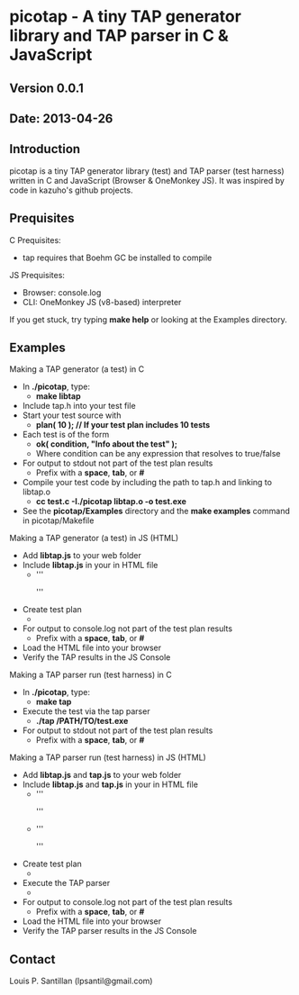 = picotap - A tiny TAP generator library and TAP parser in C & JavaScript =

== Version 0.0.1 ==

== Date: 2013-04-26 ==

== Introduction ==
picotap is a tiny TAP generator library (test) and TAP parser (test harness) written in C and JavaScript (Browser & OneMonkey JS).  It was inspired by code in kazuho's github projects.

== Prequisites ==
C Prequisites:
* tap requires that Boehm GC be installed to compile

JS Prequisites:
* Browser: console.log
* CLI: OneMonkey JS (v8-based) interpreter

If you get stuck, try typing '''make help''' or looking at the Examples directory.

== Examples ==
Making a TAP generator (a test) in C
* In '''./picotap''', type:
** '''make libtap'''
* Include tap.h into your test file
* Start your test source with
** '''plan( 10 ); // If your test plan includes 10 tests'''
* Each test is of the form
** '''ok( condition, "Info about the test" );'''
** Where condition can be any expression that resolves to true/false
* For output to stdout not part of the test plan results
** Prefix with a '''space''', '''tab''', or '''#'''
* Compile your test code by including the path to tap.h and linking to libtap.o
** '''cc test.c -I./picotap libtap.o -o test.exe'''
* See the '''picotap/Examples''' directory and the '''make examples''' command in picotap/Makefile

Making a TAP generator (a test) in JS (HTML)
* Add '''libtap.js''' to your web folder
* Include '''libtap.js''' in your in HTML file
** '''<script src="libtap.js"></script>'''
* Create test plan
** <script>
**: tap.plan( 2 );
**: tap.ok( true, "True is always true" );
**: tap.ok( !false, "Not False is true too" );
**: tap.done();
**: </script>
* For output to console.log not part of the test plan results
** Prefix with a '''space''', '''tab''', or '''#'''
* Load the HTML file into your browser
* Verify the TAP results in the JS Console

Making a TAP parser run (test harness) in C
* In '''./picotap''', type:
** '''make tap'''
* Execute the test via the tap parser
** '''./tap /PATH/TO/test.exe'''
* For output to stdout not part of the test plan results
** Prefix with a '''space''', '''tab''', or '''#'''

Making a TAP parser run (test harness) in JS (HTML)
* Add '''libtap.js''' and '''tap.js''' to your web folder
* Include '''libtap.js''' and '''tap.js''' in your in HTML file
** '''<script src="libtap.js"></script>'''
** '''<script src="tap.js"></script>'''
* Create test plan
** <script>
**: tap.plan( 2 );
**: tap.ok( true, "True is always true" );
**: tap.ok( !false, "Not False is true too" );
**: tap.done();
**: </script>
* Execute the TAP parser
** <script>
**: main( [ "tap.js", tap.doc ] );
**: </script>
* For output to console.log not part of the test plan results
** Prefix with a '''space''', '''tab''', or '''#'''
* Load the HTML file into your browser
* Verify the TAP parser results in the JS Console

== Contact ==
Louis P. Santillan (lpsantil@gmail.com)
